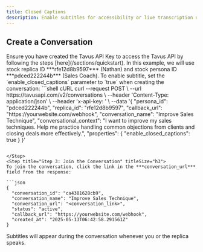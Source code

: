 ```yaml
---
title: Closed Captions
description: Enable subtitles for accessibility or live transcription during conversations.
---
```


## Create a Conversation
<Steps>
<Step title="Step 1: Get an API Key" titleSize="h3">
Ensure you have created the Tavus API Key to access the Tavus API by following the steps [here](/sections/quickstart).
</Step>
<Step title="Step 2: Make your First Conversation" titleSize="h3">
<Note>
In this example, we will use stock replica ID ***rfe12d8b9597*** (Nathan) and stock persona ID ***pdced222244b*** (Sales Coach).
</Note>
To enable subtitle, set the `enable_closed_captions` parameter to `true` when creating the conversation:
```shell cURL
curl --request POST \
  --url https://tavusapi.com/v2/conversations \
  --header 'Content-Type: application/json' \
  --header 'x-api-key: <your_api_key>' \
  --data '{
  "persona_id": "pdced222244b",
  "replica_id": "rfe12d8b9597",
  "callback_url": "https://yourwebsite.com/webhook",
  "conversation_name": "Improve Sales Technique",
  "conversational_context": "I want to improve my sales techniques. Help me practice handling common objections from clients and closing deals more effectively.",
  "properties": {
    "enable_closed_captions": true
   }
}'

```

</Step>
<Step title="Step 3: Join the Conversation" titleSize="h3">
To join the conversation, click the link in the ***conversation_url*** field from the response:

```json
{
  "conversation_id": "ca4301628cb9",
  "conversation_name": "Improve Sales Technique",
  "conversation_url": "<conversation_link>",
  "status": "active",
  "callback_url": "https://yourwebsite.com/webhook",
  "created_at": "2025-05-13T06:42:58.291561Z"
}
```
Subtitles will appear during the conversation whenever you or the replica speaks.
</Step>
</Steps>
